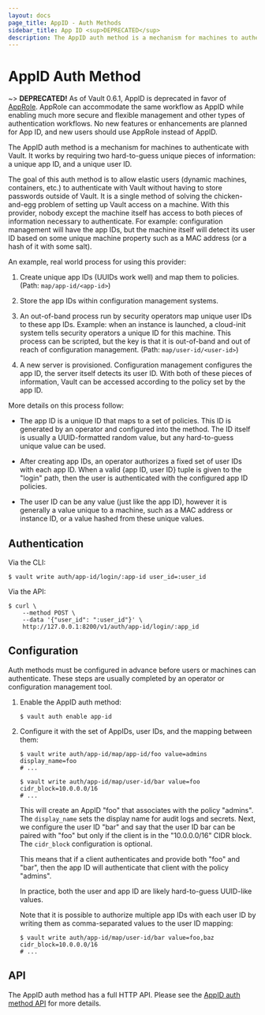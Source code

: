 ```yaml
---
layout: docs
page_title: AppID - Auth Methods
sidebar_title: App ID <sup>DEPRECATED</sup>
description: The AppID auth method is a mechanism for machines to authenticate with Vault.
---
```


# AppID Auth Method

~> **DEPRECATED!** As of Vault 0.6.1, AppID is deprecated in favor of
[AppRole](/docs/auth/approle.html). AppRole can accommodate the same workflow as
AppID while enabling much more secure and flexible management and other types
of authentication workflows. No new features or enhancements are planned for App
ID, and new users should use AppRole instead of AppID.

The AppID auth method is a mechanism for machines to authenticate with Vault.
It works by requiring two hard-to-guess unique pieces of information: a unique
app ID, and a unique user ID.

The goal of this auth method is to allow elastic users (dynamic
machines, containers, etc.) to authenticate with Vault without having to store
passwords outside of Vault. It is a single method of solving the
chicken-and-egg problem of setting up Vault access on a machine. With this
provider, nobody except the machine itself has access to both pieces of
information necessary to authenticate. For example: configuration management
will have the app IDs, but the machine itself will detect its user ID based on
some unique machine property such as a MAC address (or a hash of it with some
salt).

An example, real world process for using this provider:

1.  Create unique app IDs (UUIDs work well) and map them to policies. (Path:
    `map/app-id/<app-id>`)

2.  Store the app IDs within configuration management systems.

3.  An out-of-band process run by security operators map unique user IDs to
    these app IDs. Example: when an instance is launched, a cloud-init system
    tells security operators a unique ID for this machine. This process can be
    scripted, but the key is that it is out-of-band and out of reach of
    configuration management. (Path: `map/user-id/<user-id>`)

4.  A new server is provisioned. Configuration management configures the app
    ID, the server itself detects its user ID. With both of these pieces of
    information, Vault can be accessed according to the policy set by the app
    ID.

More details on this process follow:

- The app ID is a unique ID that maps to a set of policies. This ID is generated
  by an operator and configured into the method. The ID itself is usually a
  UUID-formatted random value, but any hard-to-guess unique value can be used.

- After creating app IDs, an operator authorizes a fixed set of user IDs with
  each app ID. When a valid {app ID, user ID} tuple is given to the "login"
  path, then the user is authenticated with the configured app ID policies.

- The user ID can be any value (just like the app ID), however it is generally a
  value unique to a machine, such as a MAC address or instance ID, or a value
  hashed from these unique values.

## Authentication

Via the CLI:

```text
$ vault write auth/app-id/login/:app-id user_id=:user_id
```

Via the API:

```text
$ curl \
    --method POST \
    --data '{"user_id": ":user_id"}' \
    http://127.0.0.1:8200/v1/auth/app-id/login/:app_id
```

## Configuration

Auth methods must be configured in advance before users or machines can
authenticate. These steps are usually completed by an operator or configuration
management tool.

1.  Enable the AppID auth method:

    ```text
    $ vault auth enable app-id
    ```

1.  Configure it with the set of AppIDs, user IDs, and the mapping between them:

    ```text
    $ vault write auth/app-id/map/app-id/foo value=admins display_name=foo
    # ...

    $ vault write auth/app-id/map/user-id/bar value=foo cidr_block=10.0.0.0/16
    # ...
    ```

    This will create an AppID "foo" that associates with the policy "admins".
    The `display_name` sets the display name for audit logs and secrets. Next,
    we configure the user ID "bar" and say that the user ID bar can be paired
    with "foo" but only if the client is in the "10.0.0.0/16" CIDR block. The
    `cidr_block` configuration is optional.

    This means that if a client authenticates and provide both "foo" and "bar",
    then the app ID will authenticate that client with the policy "admins".

    In practice, both the user and app ID are likely hard-to-guess UUID-like
    values.

    Note that it is possible to authorize multiple app IDs with each user ID by
    writing them as comma-separated values to the user ID mapping:

    ```text
    $ vault write auth/app-id/map/user-id/bar value=foo,baz cidr_block=10.0.0.0/16
    # ...
    ```

## API

The AppID auth method has a full HTTP API. Please see the
[AppID auth method API](/api/auth/app-id/index.html) for more
details.
